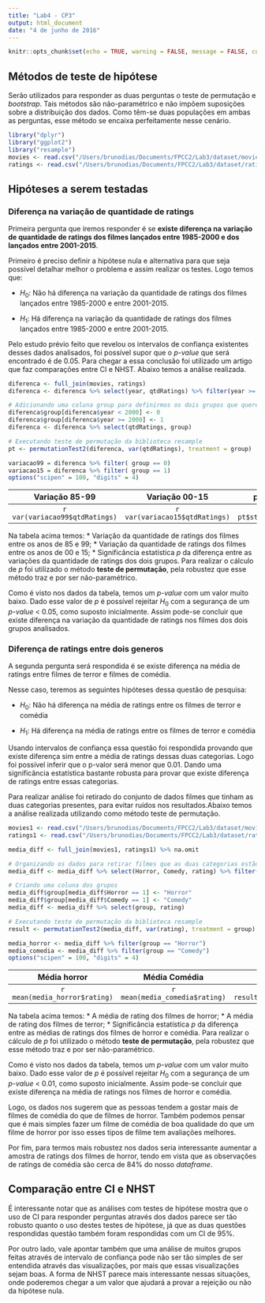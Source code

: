 ```yaml
---
title: "Lab4 - CP3"
output: html_document
date: "4 de junho de 2016"
---
```


```r
knitr::opts_chunk$set(echo = TRUE, warning = FALSE, message = FALSE, comment = NA, error = FALSE)
```

## Métodos de teste de hipótese 

  Serão utilizados para responder as duas perguntas o teste de permutação e *bootstrap*. Tais métodos são não-paramétrico e não impõem suposições sobre a distribuição dos dados. Como têm-se duas populações em ambas as perguntas, esse método se encaixa perfeitamente nesse cenário. 

```r
library("dplyr")
library("ggplot2")
library("resample")
movies <- read.csv("/Users/brunodias/Documents/FPCC2/Lab3/dataset/movies_expanded.csv")
ratings <- read.csv("/Users/brunodias/Documents/FPCC2/Lab3/dataset/ratings_summ.csv")
```

## Hipóteses a serem testadas  

### Diferença na variação de quantidade de ratings

Primeira pergunta que iremos responder é se **existe diferença na variação de quantidade de ratings dos filmes lançados entre 1985-2000 e dos lançados entre 2001-2015**. 

Primeiro é preciso definir a hipótese nula e alternativa para que seja possível detalhar melhor o problema e assim realizar os testes. Logo temos que:

* $H_{0}$: Não há diferença na variação da quantidade de ratings dos filmes lançados entre 1985-2000 e entre 2001-2015.

* $H_{1}$: Há diferença na variação da quantidade de ratings dos filmes lançados entre 1985-2000 e entre 2001-2015.

Pelo estudo prévio feito que revelou os intervalos de confiança existentes desses dados analisados, foi possível supor que o *p-value* que será encontrado é de 0.05. Para chegar a essa conclusão foi utilizado um artigo que faz comparações entre CI e NHST. Abaixo temos a análise realizada. 

``` r
diferenca <- full_join(movies, ratings) 
diferenca <- diferenca %>% select(year, qtdRatings) %>% filter(year >= 1985 & year <= 2015)

# Adicionando uma coluna group para definirmos os dois grupos que queremos analisar, 0 representa os filmes entre 85 e 99 e 1 representa os filmes entre 00 e 15 
diferenca$group[diferenca$year < 2000] <- 0
diferenca$group[diferenca$year >= 2000] <- 1
diferenca <- diferenca %>% select(qtdRatings, group) 

# Executando teste de permutação da biblioteca resample
pt <- permutationTest2(diferenca, var(qtdRatings), treatment = group)

variacao99 = diferenca %>% filter( group == 0)
variacao15 = diferenca %>% filter( group == 1) 
options("scipen" = 100, "digits" = 4)
```

| Variação 85-99 | Variação 00-15 | p-valor   |
| :------------: | :----------------: | :------------:  |
| `r var(variacao99$qtdRatings)` |`r var(variacao15$qtdRatings)`        |   `r pt$stats$PValue` |

Na tabela acima temos: 
* Variação da quantidade de ratings dos filmes entre os anos de 85 e 99;
* Variação da quantidade de ratings dos filmes entre os anos de 00 e 15;
* Significância estatística *p* da diferença entre as variações da quantidade de ratings dos dois grupos. Para realizar o cálculo de *p* foi utilizado o método **teste de permutação**, pela robustez que esse método traz e por ser não-paramétrico. 

Como é visto nos dados da tabela, temos um *p-value* com um valor muito baixo. Dado esse valor de *p* é possível rejeitar  $H_{0}$ com a segurança de um *p-value* < 0.05, como suposto inicialmente. Assim pode-se concluir que existe diferença na variação da quantidade de ratings nos filmes dos dois grupos analisados. 

### Diferença de ratings entre dois generos

A segunda pergunta será respondida é se existe diferença na média de ratings entre filmes de terror e filmes de comédia.

Nesse caso, teremos as seguintes hipóteses dessa questão de pesquisa:

* $H_{0}$: Não há diferença na média de ratings entre os filmes de terror e comédia

* $H_{1}$: Há diferença na média de ratings entre os filmes de terror e comédia

Usando intervalos de confiança essa questão foi respondida provando que existe diferença sim entre a média de ratings dessas duas categorias. Logo foi possível inferir que o p-valor será menor que 0.01. Dando uma significância estatística bastante robusta para provar que existe diferença de ratings entre essas categorias. 

Para realizar análise foi retirado do conjunto de dados filmes que tinham as duas categorias presentes, para evitar ruídos nos resultados.Abaixo temos a análise realizada utilizando como método teste de permutação. 

``` r
movies1 <- read.csv("/Users/brunodias/Documents/FPCC2/Lab3/dataset/movies_expanded.csv")
ratings1 <- read.csv("/Users/brunodias/Documents/FPCC2/Lab3/dataset/ratings.csv")

media_diff <- full_join(movies1, ratings1) %>% na.omit

# Organizando os dados para retirar filmes que as duas categorias estão presentes
media_diff <- media_diff %>% select(Horror, Comedy, rating) %>% filter(Horror == 0 & Comedy == 1 | Horror == 1 & Comedy == 0)

# Criando uma coluna dos grupos 
media_diff$group[media_diff$Horror == 1] <- "Horror"
media_diff$group[media_diff$Comedy == 1] <- "Comedy"
media_diff <- media_diff %>% select(group, rating)

# Executando teste de permutação da biblioteca resample
result <- permutationTest2(media_diff, var(rating), treatment = group)

media_horror <- media_diff %>% filter(group == "Horror")
media_comedia <- media_diff %>% filter(group == "Comedy") 
options("scipen" = 100, "digits" = 4)
```

| Média horror | Média Comédia | p-valor   |
| :------------: | :----------------: | :------------:  |
| `r mean(media_horror$rating)` |`r mean(media_comedia$rating)`        |   `r result$stats$PValue` |

Na tabela acima temos: 
* A média de rating dos filmes de horror; 
* A média de rating dos filmes de terror; 
* Significância estatística *p* da diferença entre as médias de ratings dos filmes de horror e comédia. Para realizar o cálculo de *p* foi utilizado o método **teste de permutação**, pela robustez que esse método traz e por ser não-paramétrico. 

Como é visto nos dados da tabela, temos um *p-value* com um valor muito baixo. Dado esse valor de *p* é possível rejeitar  $H_{0}$ com a segurança de um *p-value* < 0.01, como suposto inicialmente. Assim pode-se concluir que existe diferença na média de ratings nos filmes de horror e comédia. 

Logo, os dados nos sugerem que as pessoas tendem a gostar mais de filmes de comédia do que de filmes de horror. Também podemos pensar que é mais simples fazer um filme de comédia de boa qualidade do que um filme de horror por isso esses tipos de filme tem avaliações melhores. 

Por fim, para termos mais robustez nos dados seria interessante aumentar a amostra de ratings dos filmes de horror, tendo em vista que as observações de ratings de comédia são cerca de 84% do nosso *dataframe*. 


## Comparação entre CI e NHST

É interessante notar que as análises com testes de hipótese mostra que o uso de CI para responder perguntas através dos dados parece ser tão robusto quanto o uso destes testes de hipótese, já que as duas questões respondidas questão também foram respondidas com um CI de 95%. 

Por outro lado, vale apontar também que uma análise de muitos grupos feitas através de intervalo de confiança pode não ser tão simples de ser entendida através das visualizações, por mais que essas visualizações sejam boas. A forma de NHST parece mais interessante nessas situações, onde poderemos chegar a um valor que ajudará a provar a rejeição ou não da hipótese nula. 
